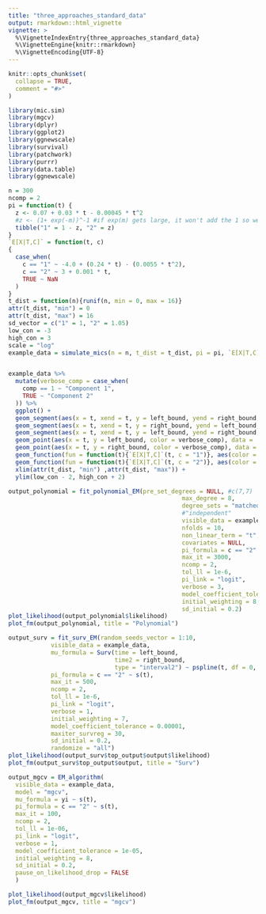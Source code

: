 ```yaml
---
title: "three_approaches_standard_data"
output: rmarkdown::html_vignette
vignette: >
  %\VignetteIndexEntry{three_approaches_standard_data}
  %\VignetteEngine{knitr::rmarkdown}
  %\VignetteEncoding{UTF-8}
---
```


```r
knitr::opts_chunk$set(
  collapse = TRUE,
  comment = "#>"
)
```

```r
library(mic.sim)
library(mgcv)
library(dplyr)
library(ggplot2)
library(ggnewscale)
library(survival)
library(patchwork)
library(purrr)
library(data.table)
library(ggnewscale)
```

```r
n = 300
ncomp = 2
pi = function(t) {
  z <- 0.07 + 0.03 * t - 0.00045 * t^2
  #z <- (1+ exp(-m))^-1 #if exp(m) gets large, it won't add the 1 so we write like this
  tibble("1" = 1 - z, "2" = z)
}
`E[X|T,C]` = function(t, c)
{
  case_when(
    c == "1" ~ -4.0 + (0.24 * t) - (0.0055 * t^2),
    c == "2" ~ 3 + 0.001 * t,
    TRUE ~ NaN
  )
}
t_dist = function(n){runif(n, min = 0, max = 16)}
attr(t_dist, "min") = 0
attr(t_dist, "max") = 16
sd_vector = c("1" = 1, "2" = 1.05)
low_con = -3
high_con = 3
scale = "log"
example_data = simulate_mics(n = n, t_dist = t_dist, pi = pi, `E[X|T,C]` = `E[X|T,C]`, sd_vector = sd_vector, covariate_list = NULL, covariate_effect_vector = c(0), low_con = low_con, high_con = high_con, scale = "log") %>% suppressMessages()


example_data %>% 
  mutate(verbose_comp = case_when(
    comp == 1 ~ "Component 1",
    TRUE ~ "Component 2"
  )) %>% 
  ggplot() +
  geom_segment(aes(x = t, xend = t, y = left_bound, yend = right_bound, color = verbose_comp), data = (. %>% filter(left_bound != -Inf & right_bound != Inf)), alpha = 0.3) +
  geom_segment(aes(x = t, xend = t, y = right_bound, yend = left_bound, color = verbose_comp), data = (. %>% filter(left_bound == -Inf) %>% mutate(left_bound = low_con - 2)), arrow = arrow(length = unit(0.03, "npc")), alpha = 0.3) +
  geom_segment(aes(x = t, xend = t, y = left_bound, yend = right_bound, color = verbose_comp), data = (. %>% filter(right_bound == Inf) %>% mutate(right_bound = high_con + 2)), arrow = arrow(length = unit(0.03, "npc")), alpha = 0.3) +
  geom_point(aes(x = t, y = left_bound, color = verbose_comp), data = . %>% filter(left_bound != -Inf), alpha = 0.3) +
  geom_point(aes(x = t, y = right_bound, color = verbose_comp), data = . %>% filter(right_bound != Inf), alpha = 0.3) +
  geom_function(fun = function(t){`E[X|T,C]`(t, c = "1")}, aes(color = "Component 1 Mean")) +
  geom_function(fun = function(t){`E[X|T,C]`(t, c = "2")}, aes(color = "Component 2 Mean")) +
  xlim(attr(t_dist, "min") ,attr(t_dist, "max")) +
  ylim(low_con - 2, high_con + 2)
```

```r
output_polynomial = fit_polynomial_EM(pre_set_degrees = NULL, #c(7,7)
                                                 max_degree = 8,
                                                 degree_sets = "matched",
                                                 #"independent"
                                                 visible_data = example_data,
                                                 nfolds = 10,
                                                 non_linear_term = "t",
                                                 covariates = NULL,
                                                 pi_formula = c == "2" ~ s(t),
                                                 max_it = 3000,
                                                 ncomp = 2,
                                                 tol_ll = 1e-6,
                                                 pi_link = "logit",
                                                 verbose = 3,
                                                 model_coefficient_tolerance = 0.00001,
                                                 initial_weighting = 8,
                                                 sd_initial = 0.2) 
plot_likelihood(output_polynomial$likelihood)
plot_fm(output_polynomial, title = "Polynomial")
```

```r
output_surv = fit_surv_EM(random_seeds_vector = 1:10, 
            visible_data = example_data, 
            mu_formula = Surv(time = left_bound,
                              time2 = right_bound,
                              type = "interval2") ~ pspline(t, df = 0, caic = TRUE),
            pi_formula = c == "2" ~ s(t),
            max_it = 500,
            ncomp = 2,
            tol_ll = 1e-6,
            pi_link = "logit",
            verbose = 1,
            initial_weighting = 7,
            model_coefficient_tolerance = 0.00001,
            maxiter_survreg = 30,
            sd_initial = 0.2,
            randomize = "all")
plot_likelihood(output_surv$top_output$output$likelihood)
plot_fm(output_surv$top_output$output, title = "Surv")
```


```r
output_mgcv = EM_algorithm(
  visible_data = example_data, 
  model = "mgcv", 
  mu_formula = yi ~ s(t), 
  pi_formula = c == "2" ~ s(t),
  max_it = 100,
  ncomp = 2,
  tol_ll = 1e-06,
  pi_link = "logit",
  verbose = 1,
  model_coefficient_tolerance = 1e-05,
  initial_weighting = 8,
  sd_initial = 0.2,
  pause_on_likelihood_drop = FALSE
  )

plot_likelihood(output_mgcv$likelihood)
plot_fm(output_mgcv, title = "mgcv")

```

